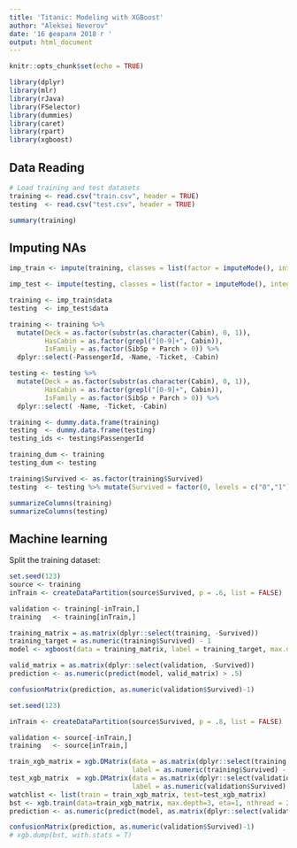 ```yaml
---
title: 'Titanic: Modeling with XGBoost'
author: "Aleksei Neverov"
date: '16 февраля 2018 г '
output: html_document
---
```


```r
knitr::opts_chunk$set(echo = TRUE)
```

```r
library(dplyr)
library(mlr)
library(rJava)
library(FSelector)
library(dummies)
library(caret)
library(rpart)
library(xgboost)
```

## Data Reading
```r
# Load training and test datasets
training <- read.csv("train.csv", header = TRUE)
testing  <- read.csv("test.csv", header = TRUE)
```

```r
summary(training)
```

## Imputing NAs
```r
imp_train <- impute(training, classes = list(factor = imputeMode(), integer = imputeMean(), numeric = imputeMean()), dummy.classes = c("integer","factor"), dummy.type = "numeric")

imp_test <- impute(testing, classes = list(factor = imputeMode(), integer = imputeMean(), numeric = imputeMean()), dummy.classes = c("integer","factor"), dummy.type = "numeric")

training <- imp_train$data
testing  <- imp_test$data
```

```r
training <- training %>%
  mutate(Deck = as.factor(substr(as.character(Cabin), 0, 1)),
         HasCabin = as.factor(grepl("[0-9]+", Cabin)),
         IsFamily = as.factor(SibSp + Parch > 0)) %>%
  dplyr::select(-PassengerId, -Name, -Ticket, -Cabin)

testing <- testing %>%
  mutate(Deck = as.factor(substr(as.character(Cabin), 0, 1)),
         HasCabin = as.factor(grepl("[0-9]+", Cabin)),
         IsFamily = as.factor(SibSp + Parch > 0)) %>%
  dplyr::select( -Name, -Ticket, -Cabin)

training <- dummy.data.frame(training)
testing  <- dummy.data.frame(testing)
testing_ids <- testing$PassengerId

training_dum <- training
testing_dum <- testing

training$Survived <- as.factor(training$Survived)
testing  <- testing %>% mutate(Survived = factor(0, levels = c("0","1")))

summarizeColumns(training)
summarizeColumns(testing)

```

## Machine learning

Split the training dataset:
```r
set.seed(123)
source <- training
inTrain <- createDataPartition(source$Survived, p = .6, list = FALSE)

validation <- training[-inTrain,]
training   <- training[inTrain,]
```

```r
training_matrix = as.matrix(dplyr::select(training, -Survived))
training_target = as.numeric(training$Survived) - 1
model <- xgboost(data = training_matrix, label = training_target, max.depth = 5, eta = 1, nthread = 2, nround = 300, objective = "binary:logistic")

valid_matrix = as.matrix(dplyr::select(validation, -Survived))
prediction <- as.numeric(predict(model, valid_matrix) > .5)

confusionMatrix(prediction, as.numeric(validation$Survived)-1)
```

```r
set.seed(123)

inTrain <- createDataPartition(source$Survived, p = .8, list = FALSE)

validation <- source[-inTrain,]
training   <- source[inTrain,]

train_xgb_matrix = xgb.DMatrix(data = as.matrix(dplyr::select(training, -Survived)), 
                               label = as.numeric(training$Survived) - 1)
test_xgb_matrix  = xgb.DMatrix(data = as.matrix(dplyr::select(validation, -Survived)), 
                               label = as.numeric(validation$Survived) - 1)
watchlist <- list(train = train_xgb_matrix, test=test_xgb_matrix)
bst <- xgb.train(data=train_xgb_matrix, max.depth=3, eta=1, nthread = 2, nround=20, watchlist=watchlist, eval.metric = "error", eval.metric = "logloss", objective = "binary:logistic")
prediction <- as.numeric(predict(model, as.matrix(dplyr::select(validation, -Survived))) > .5)

confusionMatrix(prediction, as.numeric(validation$Survived)-1)
# xgb.dump(bst, with.stats = T)
```